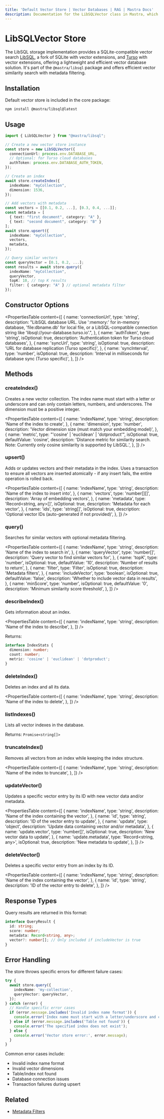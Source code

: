 ```yaml
---
title: 'Default Vector Store | Vector Databases | RAG | Mastra Docs'
description: Documentation for the LibSQLVector class in Mastra, which provides vector search using LibSQL with vector extensions.
---
```


# LibSQLVector Store

The LibSQL storage implementation provides a SQLite-compatible vector search [LibSQL](https://github.com/tursodatabase/libsql), a fork of SQLite with vector extensions, and [Turso](https://turso.tech/) with vector extensions, offering a lightweight and efficient vector database solution.
It's part of the `@mastra/libsql` package and offers efficient vector similarity search with metadata filtering.

## Installation

Default vector store is included in the core package:

```bash copy
npm install @mastra/libsql@latest
```

## Usage

```typescript copy showLineNumbers
import { LibSQLVector } from "@mastra/libsql";

// Create a new vector store instance
const store = new LibSQLVector({
  connectionUrl: process.env.DATABASE_URL,
  // Optional: for Turso cloud databases
  authToken: process.env.DATABASE_AUTH_TOKEN,
});

// Create an index
await store.createIndex({
  indexName: "myCollection",
  dimension: 1536,
});

// Add vectors with metadata
const vectors = [[0.1, 0.2, ...], [0.3, 0.4, ...]];
const metadata = [
  { text: "first document", category: "A" },
  { text: "second document", category: "B" }
];
await store.upsert({
  indexName: "myCollection",
  vectors,
  metadata,
});

// Query similar vectors
const queryVector = [0.1, 0.2, ...];
const results = await store.query({
  indexName: "myCollection",
  queryVector,
  topK: 10, // top K results
  filter: { category: "A" } // optional metadata filter
});
```

## Constructor Options

<PropertiesTable
  content={[
    {
      name: 'connectionUrl',
      type: 'string',
      description:
        "LibSQL database URL. Use ':memory:' for in-memory database, 'file:dbname.db' for local file, or a LibSQL-compatible connection string like 'libsql://your-database.turso.io'.",
    },
    {
      name: 'authToken',
      type: 'string',
      isOptional: true,
      description: 'Authentication token for Turso cloud databases',
    },
    {
      name: 'syncUrl',
      type: 'string',
      isOptional: true,
      description: 'URL for database replication (Turso specific)',
    },
    {
      name: 'syncInterval',
      type: 'number',
      isOptional: true,
      description: 'Interval in milliseconds for database sync (Turso specific)',
    },
  ]}
/>

## Methods

### createIndex()

Creates a new vector collection. The index name must start with a letter or underscore and can only contain letters, numbers, and underscores. The dimension must be a positive integer.

<PropertiesTable
  content={[
    {
      name: 'indexName',
      type: 'string',
      description: 'Name of the index to create',
    },
    {
      name: 'dimension',
      type: 'number',
      description: 'Vector dimension size (must match your embedding model)',
    },
    {
      name: 'metric',
      type: "'cosine' | 'euclidean' | 'dotproduct'",
      isOptional: true,
      defaultValue: 'cosine',
      description:
        'Distance metric for similarity search. Note: Currently only cosine similarity is supported by LibSQL.',
    },
  ]}
/>

### upsert()

Adds or updates vectors and their metadata in the index. Uses a transaction to ensure all vectors are inserted atomically - if any insert fails, the entire operation is rolled back.

<PropertiesTable
  content={[
    {
      name: 'indexName',
      type: 'string',
      description: 'Name of the index to insert into',
    },
    {
      name: 'vectors',
      type: 'number[][]',
      description: 'Array of embedding vectors',
    },
    {
      name: 'metadata',
      type: 'Record<string, any>[]',
      isOptional: true,
      description: 'Metadata for each vector',
    },
    {
      name: 'ids',
      type: 'string[]',
      isOptional: true,
      description: 'Optional vector IDs (auto-generated if not provided)',
    },
  ]}
/>

### query()

Searches for similar vectors with optional metadata filtering.

<PropertiesTable
  content={[
    {
      name: 'indexName',
      type: 'string',
      description: 'Name of the index to search in',
    },
    {
      name: 'queryVector',
      type: 'number[]',
      description: 'Query vector to find similar vectors for',
    },
    {
      name: 'topK',
      type: 'number',
      isOptional: true,
      defaultValue: '10',
      description: 'Number of results to return',
    },
    {
      name: 'filter',
      type: 'Filter',
      isOptional: true,
      description: 'Metadata filters',
    },
    {
      name: 'includeVector',
      type: 'boolean',
      isOptional: true,
      defaultValue: 'false',
      description: 'Whether to include vector data in results',
    },
    {
      name: 'minScore',
      type: 'number',
      isOptional: true,
      defaultValue: '0',
      description: 'Minimum similarity score threshold',
    },
  ]}
/>

### describeIndex()

Gets information about an index.

<PropertiesTable
  content={[
    {
      name: 'indexName',
      type: 'string',
      description: 'Name of the index to describe',
    },
  ]}
/>

Returns:

```typescript copy
interface IndexStats {
  dimension: number;
  count: number;
  metric: 'cosine' | 'euclidean' | 'dotproduct';
}
```

### deleteIndex()

Deletes an index and all its data.

<PropertiesTable
  content={[
    {
      name: 'indexName',
      type: 'string',
      description: 'Name of the index to delete',
    },
  ]}
/>

### listIndexes()

Lists all vector indexes in the database.

Returns: `Promise<string[]>`

### truncateIndex()

Removes all vectors from an index while keeping the index structure.

<PropertiesTable
  content={[
    {
      name: 'indexName',
      type: 'string',
      description: 'Name of the index to truncate',
    },
  ]}
/>

### updateVector()

Updates a specific vector entry by its ID with new vector data and/or metadata.

<PropertiesTable
  content={[
    {
      name: 'indexName',
      type: 'string',
      description: 'Name of the index containing the vector',
    },
    {
      name: 'id',
      type: 'string',
      description: 'ID of the vector entry to update',
    },
    {
      name: 'update',
      type: 'object',
      description: 'Update data containing vector and/or metadata',
    },
    {
      name: 'update.vector',
      type: 'number[]',
      isOptional: true,
      description: 'New vector data to update',
    },
    {
      name: 'update.metadata',
      type: 'Record<string, any>',
      isOptional: true,
      description: 'New metadata to update',
    },
  ]}
/>

### deleteVector()

Deletes a specific vector entry from an index by its ID.

<PropertiesTable
  content={[
    {
      name: 'indexName',
      type: 'string',
      description: 'Name of the index containing the vector',
    },
    {
      name: 'id',
      type: 'string',
      description: 'ID of the vector entry to delete',
    },
  ]}
/>

## Response Types

Query results are returned in this format:

```typescript copy
interface QueryResult {
  id: string;
  score: number;
  metadata: Record<string, any>;
  vector?: number[]; // Only included if includeVector is true
}
```

## Error Handling

The store throws specific errors for different failure cases:

```typescript copy
try {
  await store.query({
    indexName: 'my-collection',
    queryVector: queryVector,
  });
} catch (error) {
  // Handle specific error cases
  if (error.message.includes('Invalid index name format')) {
    console.error('Index name must start with a letter/underscore and contain only alphanumeric characters');
  } else if (error.message.includes('Table not found')) {
    console.error('The specified index does not exist');
  } else {
    console.error('Vector store error:', error.message);
  }
}
```

Common error cases include:

- Invalid index name format
- Invalid vector dimensions
- Table/index not found
- Database connection issues
- Transaction failures during upsert

## Related

- [Metadata Filters](./metadata-filters)

